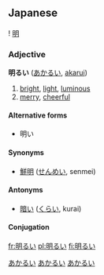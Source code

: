 ==Japanese==
{{ja-kanjitab-top}}
! [[明]]
{{ja-kanjitab-bottom}}
===Adjective===
'''明るい''' ([[あかるい]], [[akarui]])
# [[bright]], [[light]], [[luminous]]
# [[merry]], [[cheerful]]

====Alternative forms====
*明い

====Synonyms====
*[[鮮明]] ([[せんめい]], senmei)

====Antonyms====
*[[暗い]] ([[くらい]], kurai)

====Conjugation====
{{ja-i|明る|あかる|akaru}}

[[Category:Japanese language|あかるい]]
[[Category:い-Adjectives|あかるい]]
[[Category:Japanese adjectives|あかるい]]

[[fr:明るい]]
[[pl:明るい]]
[[fi:明るい]]